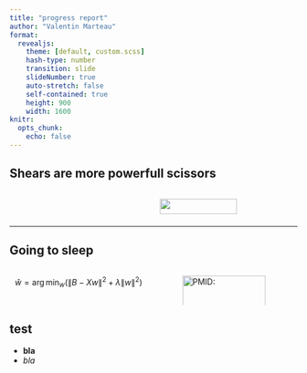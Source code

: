 ```yaml
---
title: "progress report"
author: "Valentin Marteau"
format: 
  revealjs:
    theme: [default, custom.scss]
    hash-type: number
    transition: slide
    slideNumber: true
    auto-stretch: false
    self-contained: true
    height: 900
    width: 1600
knitr: 
  opts_chunk: 
    echo: false
---
```


## Shears are more powerfull scissors

:::: {.columns}

::: {.column width="50%"}

:::

::: {.column width="50%"}
\vspace{10mm}
![](img/shears.png){width=75%}
:::

::::


---

## Going to sleep

:::: {.columns}

::: {.column width="50%"}

$$ \hat{w} = \arg \min_{w} \left( \| B - X w \|^2 + \lambda \| w \|^2 \right) $$

:::

::: {.column width="50%"}
\centering
![PMID:](img/scissor_paper.png){width=95%}
:::

::::


## test

- **bla**
- *bla*
